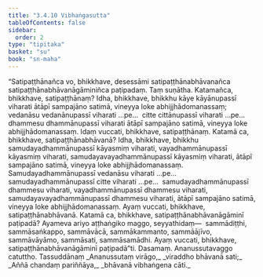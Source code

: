 ```yaml
---
title: "3.4.10 Vibhaṅgasutta"
tableOfContents: false
sidebar:
  order: 2
type: "tipitaka"
basket: "su"
book: "sn-maha"
---
```



<DynamicBreadcrumb />

<Division number="406" book="sn-maha" bookNo="14" page="160">

<Paragraph number="932" book="sn-maha">
“Satipaṭṭhānañca vo, bhikkhave, desessāmi satipaṭṭhānabhāvanañca satipaṭṭhānabhāvanāgāminiñca paṭipadaṃ. Taṃ suṇātha. Katamañca, bhikkhave, satipaṭṭhānaṃ? Idha, bhikkhave, bhikkhu kāye kāyānupassī viharati ātāpī sampajāno satimā, vineyya loke abhijjhādomanassaṃ; vedanāsu vedanānupassī viharati …pe…  citte cittānupassī viharati …pe…  dhammesu dhammānupassī viharati ātāpī sampajāno satimā, vineyya loke abhijjhādomanassaṃ. Idaṃ vuccati, bhikkhave, satipaṭṭhānaṃ.
</Paragraph>

<Paragraph number="933" book="sn-maha">
Katamā ca, bhikkhave, satipaṭṭhānabhāvanā? Idha, bhikkhave, bhikkhu samudayadhammānupassī kāyasmiṃ viharati, vayadhammānupassī kāyasmiṃ viharati, samudayavayadhammānupassī kāyasmiṃ viharati, ātāpī sampajāno satimā, vineyya loke abhijjhādomanassaṃ. Samudayadhammānupassī vedanāsu viharati …pe…  samudayadhammānupassī citte viharati …pe…  samudayadhammānupassī dhammesu viharati, vayadhammānupassī dhammesu viharati, samudayavayadhammānupassī dhammesu viharati, ātāpī sampajāno satimā, vineyya loke abhijjhādomanassaṃ. Ayaṃ vuccati, bhikkhave, satipaṭṭhānabhāvanā.
</Paragraph>

<Paragraph number="934" book="sn-maha">
Katamā ca, bhikkhave, satipaṭṭhānabhāvanāgāminī paṭipadā? Ayameva ariyo aṭṭhaṅgiko maggo, seyyathidaṃ—  sammādiṭṭhi, sammāsaṅkappo, sammāvācā, sammākammanto, sammāājīvo, sammāvāyāmo, sammāsati, sammāsamādhi. Ayaṃ vuccati, bhikkhave, satipaṭṭhānabhāvanāgāminī paṭipadā”ti.

</Paragraph>
</Division>

<Paragraph number="935" type="center" book="sn-maha">
Dasamaṃ.



</Paragraph>

<Paragraph number="936" type="center" book="sn-maha">
Ananussutavaggo catuttho.



</Paragraph>

<Paragraph number="937" type="center" book="sn-maha">
Tassuddānaṃ


</Paragraph>

<Paragraph number="938" type="verses" book="sn-maha">
_Ananussutaṃ virāgo,_  
_viraddho bhāvanā sati;_  
_Aññā chandaṃ pariññāya,_  
_bhāvanā vibhaṅgena cāti._
</Paragraph>